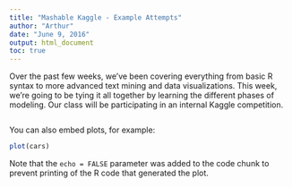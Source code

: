 ```yaml
---
title: "Mashable Kaggle - Example Attempts"
author: "Arthur"
date: "June 9, 2016"
output: html_document
toc: true
---
```


Over the past few weeks, we've been covering everything from basic R syntax to more advanced text mining and data visualizations. This week, we're going to be tying it all together by learning the different phases of modeling. Our class will be participating in an internal Kaggle competition.



```r



```

You can also embed plots, for example:

```r
plot(cars)
```

Note that the `echo = FALSE` parameter was added to the code chunk to prevent printing of the R code that generated the plot.
